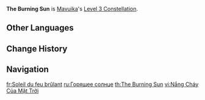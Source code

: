{{Constellation Infobox
|image         = Constellation The Burning Sun.png
|character     = Mavuika
|level         = 3
|description   = Increases the Level of [[Hour of Burning Skies]] by 3.<br>Maximum upgrade level is 15.
|scale_att1    = 
|scale_att2    = 
|utility1      = Talent Level Increase
|utility2      = Elemental Burst Level Increase
}}
'''The Burning Sun''' is [[Mavuika]]'s [[Level 3 Constellation]].
<!--
==Gameplay Notes==
--><!--
==Preview==
{Preview
|file = The Burning Sun Preview
}
-->
==Other Languages==
{{Other Languages
|en       = The Burning Sun
|zhs      = 燃烧的太阳
|zhs_rm   = Ránshāo de Tàiyáng
|zht      = 燃燒的太陽
|zht_rm   = Ránshāo de Tàiyáng
|zh_tl    = The Burning Sun
|ja       = 燃え盛る太陽
|ja_rm    = Moesakaru Taiyou
|ja_tl    = The Blazing Sun
|ko       = 타오르는 태양
|ko_rm    = 
|ko_tl    = 
|es       = El Sol Ardiente
|es_tl    = The Burning Sun
|fr       = Soleil du feu brûlant
|fr_tl    = Sun of Scorching Fire
|ru       = Горящее солнце
|ru_tl    = 
|th       = The Burning Sun
|vi       = Nắng Cháy Của Mặt Trời
|vi_tl    = 
|de       = Brennende Sonne
|de_tl    = Burning Sun
|id       = The Burning Sun
|pt       = Sol em Chamas
|pt_tl    = 
|tr       = Güneş Yanarken
|tr_tl    = 
|it       = Sole rovente
|it_tl    = 
}}

==Change History==
{{Change History|5.3}}

==Navigation==
{{Talent Navbox|Mavuika}}

[[fr:Soleil du feu brûlant]]
[[ru:Горящее солнце]]
[[th:The Burning Sun]]
[[vi:Nắng Cháy Của Mặt Trời]]